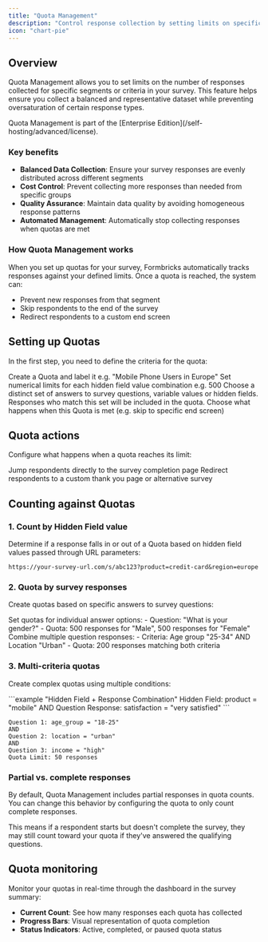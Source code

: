 ```yaml
---
title: "Quota Management"
description: "Control response collection by setting limits on specific segments to ensure balanced and representative survey datasets."
icon: "chart-pie"
---
```


## Overview

Quota Management allows you to set limits on the number of responses collected for specific segments or criteria in your survey. This feature helps ensure you collect a balanced and representative dataset while preventing oversaturation of certain response types.

<Note>
  Quota Management is part of the [Enterprise Edition](/self-hosting/advanced/license).
</Note>

### Key benefits

- **Balanced Data Collection**: Ensure your survey responses are evenly distributed across different segments
- **Cost Control**: Prevent collecting more responses than needed from specific groups
- **Quality Assurance**: Maintain data quality by avoiding homogeneous response patterns
- **Automated Management**: Automatically stop collecting responses when quotas are met

### How Quota Management works

When you set up quotas for your survey, Formbricks automatically tracks responses against your defined limits. Once a quota is reached, the system can:

- Prevent new responses from that segment
- Skip respondents to the end of the survey
- Redirect respondents to a custom end screen

## Setting up Quotas
In the first step, you need to define the criteria for the quota:

<Steps>
  <Step title="Name the quota">
    Create a Quota and label it e.g. "Mobile Phone Users in Europe"
  </Step>
  <Step title="Set quota limit">
    Set numerical limits for each hidden field value combination e.g. 500
  </Step>
  <Step title="Define inclusion criteria">
    Choose a distinct set of answers to survey questions, variable values or hidden fields. Responses who match this set will be included in the quota. 
  </Step>
  <Step title="Configure actions">
    Choose what happens when this Quota is met (e.g. skip to specific end screen)
  </Step>
</Steps>

## Quota actions
Configure what happens when a quota reaches its limit:

<Tabs>
  <Tab title="Skip to End">
    Jump respondents directly to the survey completion page
  </Tab>
  <Tab title="Custom Redirect (soon)">
    Redirect respondents to a custom thank you page or alternative survey
  </Tab>
</Tabs>


## Counting against Quotas

### 1. Count by Hidden Field value

Determine if a response falls in or out of a Quota based on hidden field values passed through URL parameters:

```
https://your-survey-url.com/s/abc123?product=credit-card&region=europe
```

### 2. Quota by survey responses

Create quotas based on specific answers to survey questions:

<Tabs>
  <Tab title="Single Question Quota">
    Set quotas for individual answer options:
    - Question: "What is your gender?"
    - Quota: 500 responses for "Male", 500 responses for "Female"
  </Tab>
  <Tab title="Multi-Question Quota">
    Combine multiple question responses:
    - Criteria: Age group "25-34" AND Location "Urban"
    - Quota: 200 responses matching both criteria
  </Tab>
</Tabs>

### 3. Multi-criteria quotas

Create complex quotas using multiple conditions:

<CodeGroup>
```example "Hidden Field + Response Combination"
Hidden Field: product = "mobile"
AND
Question Response: satisfaction = "very satisfied"
```

```example "Multiple Response Criteria"
Question 1: age_group = "18-25"
AND
Question 2: location = "urban"
AND
Question 3: income = "high"
Quota Limit: 50 responses
```
</CodeGroup>

### Partial vs. complete responses

<Info>
  By default, Quota Management includes partial responses in quota counts. You can change this behavior by configuring the quota to only count complete responses.
</Info>

This means if a respondent starts but doesn't complete the survey, they may still count toward your quota if they've answered the qualifying questions.

## Quota monitoring

<Card title="Live Quota Status" icon="chart-line">
  Monitor your quotas in real-time through the dashboard in the survey summary:
  
  - **Current Count**: See how many responses each quota has collected
  - **Progress Bars**: Visual representation of quota completion
  - **Status Indicators**: Active, completed, or paused quota status
</Card>
